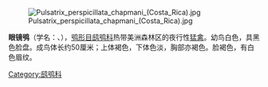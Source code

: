 {{expand|time=2015-10-29T07:39:40+00:00}}
[[File:Pulsatrix_perspicillata_chapmani_(Costa_Rica).jpg|thumb]]

'''眼镜鸮'''（学名：{{lang|la|''Pulsatrix perspicillata''}}、{{lang-en|Spectacled owl}}），[[鸮形目|鸮形目]][[鸱鸮科|鸱鸮科]]热带美洲森林区的夜行性[[猛禽|猛禽]]。幼鸟白色，具黑色脸盘。成鸟体长约50厘米；上体褐色，下体色淡，胸部亦褐色。脸褐色，有白色眉纹。

[[Category:鸱鸮科|Category:鸱鸮科]]